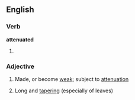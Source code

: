 ==English==

===Verb===
'''attenuated'''

# {{past of|[[attenuate]]}}

===Adjective===
{{en-adj}}

# Made, or become [[weak]]; subject to [[attenuation]]
#{{botany}} Long and [[tapering]] (especially of leaves)
